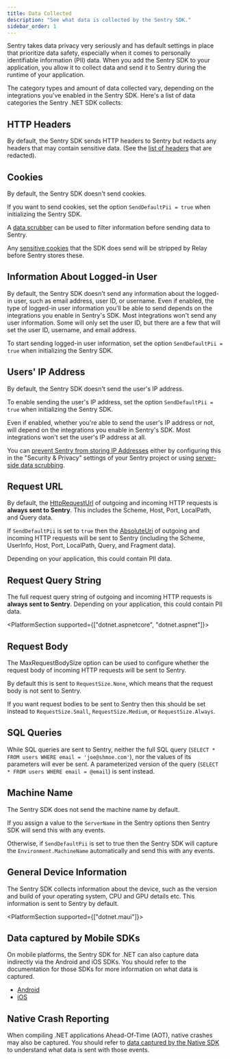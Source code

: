 ```yaml
---
title: Data Collected
description: "See what data is collected by the Sentry SDK."
sidebar_order: 1
---
```


Sentry takes data privacy very seriously and has default settings in place that prioritize data safety, especially when it comes to personally identifiable information (PII) data. When you add the Sentry SDK to your application, you allow it to collect data and send it to Sentry during the runtime of your application.

The category types and amount of data collected vary, depending on the integrations you've enabled in the Sentry SDK. Here's a list of data categories the Sentry .NET SDK collects:

## HTTP Headers

By default, the Sentry SDK sends HTTP headers to Sentry but redacts any headers that may contain sensitive data. (See the [list of headers](https://github.com/getsentry/sentry-dotnet/blob/main/src/Sentry/Internal/RedactedHeaders.cs#L7) that are redacted).

## Cookies

By default, the Sentry SDK doesn't send cookies.

If you want to send cookies, set the option `SendDefaultPii = true` when initializing the Sentry SDK.

A [data scrubber](/platforms/dotnet/data-management/sensitive-data/) can be used to filter information before sending data to Sentry.

Any [sensitive cookies](https://github.com/getsentry/relay/blob/249971e1702991c64cf0f7f89773fb019ffb4a95/relay-pii/src/convert.rs#L235-L263) that the SDK does send will be stripped by Relay before Sentry stores these.

## Information About Logged-in User

By default, the Sentry SDK doesn't send any information about the logged-in user, such as email address, user ID, or username. Even if enabled, the type of logged-in user information you'll be able to send depends on the integrations you enable in Sentry's SDK. Most integrations won't send any user information. Some will only set the user ID, but there are a few that will set the user ID, username, and email address.

To start sending logged-in user information, set the option `SendDefaultPii = true` when initializing the Sentry SDK.

## Users' IP Address

By default, the Sentry SDK doesn't send the user's IP address.

To enable sending the user's IP address, set the option `SendDefaultPii = true` when initializing the Sentry SDK.

Even if enabled, whether you're able to send the user's IP address or not, will depend on the integrations you enable in Sentry's SDK. Most integrations won't set the user's IP address at all.

You can [prevent Sentry from storing IP Addresses](https://docs.sentry.io/platforms/native/enriching-events/identify-user/#ip_address) either by configuring this in the "Security & Privacy" settings of your Sentry project or using [server-side data scrubbing](https://docs.sentry.io/security-legal-pii/scrubbing/server-side-scrubbing/).

## Request URL

By default, the [HttpRequestUrl](https://learn.microsoft.com/en-us/dotnet/api/System.UriComponents) of outgoing and incoming HTTP requests is **always sent to Sentry**. This includes the Scheme, Host, Port, LocalPath, and Query data.

If `SendDefaultPii` is set to `true` then the [AbsoluteUri](https://learn.microsoft.com/en-us/dotnet/api/System.UriComponents) of outgoing and incoming HTTP requests will be sent to Sentry (including the Scheme, UserInfo, Host, Port, LocalPath, Query, and Fragment data).

Depending on your application, this could contain PII data.

## Request Query String

The full request query string of outgoing and incoming HTTP requests is **always sent to Sentry**. Depending on your application, this could contain PII data.

<PlatformSection supported={["dotnet.aspnetcore", "dotnet.aspnet"]}>

## Request Body

The <PlatformLink to="/configuration/options/#max-request-body-size">MaxRequestBodySize</PlatformLink> option can be used to configure whether the request body of incoming HTTP requests will be sent to Sentry.

By default this is sent to `RequestSize.None`, which means that the request body is not sent to Sentry.

If you want request bodies to be sent to Sentry then this should be set instead to `RequestSize.Small`, `RequestSize.Medium`, or `RequestSize.Always`.

</PlatformSection>

## SQL Queries

While SQL queries are sent to Sentry, neither the full SQL query (`SELECT * FROM users WHERE email = 'joe@shmoe.com'`), nor the values of its parameters will ever be sent. A parameterized version of the query (`SELECT * FROM users WHERE email = @email`) is sent instead.

## Machine Name

The Sentry SDK does not send the machine name by default.

If you assign a value to the `ServerName` in the Sentry options then Sentry SDK will send this with any events.

Otherwise, if `SendDefaultPii` is set to true then the Sentry SDK will capture the `Environment.MachineName` automatically and send this with any events.

## General Device Information

The Sentry SDK collects information about the device, such as the version and build of your operating system, CPU and GPU details etc. This information is sent to Sentry by default.

<PlatformSection supported={["dotnet.maui"]}>

## Data captured by Mobile SDKs

On mobile platforms, the Sentry SDK for .NET can also capture data indirectly via the Android and iOS SDKs. You should refer to the documentation for those SDKs for more information on what data is captured.

- [Android](/platforms/android/data-management/data-collected/)
- [iOS](/platforms/apple/data-management/data-collected/)

</PlatformSection>

## Native Crash Reporting

When compiling .NET applications Ahead-Of-Time (AOT), native crashes may also be captured. You should refer to [data captured by the Native SDK](/platforms/native/data-management/data-collected/) to understand what data is sent with those events.
